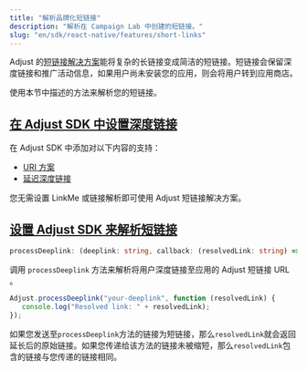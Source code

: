 ```yaml
---
title: "解析品牌化短链接"
description: "解析在 Campaign Lab 中创建的短链接。"
slug: "en/sdk/react-native/features/short-links"
---
```

Adjust 的[短链接解决方案](https://help.adjust.com/en/article/short-branded-links)能将复杂的长链接变成简洁的短链接。短链接会保留深度链接和推广活动信息，如果用户尚未安装您的应用，则会将用户转到应用商店。

使用本节中描述的方法来解析您的短链接。

[在 Adjust SDK 中设置深度链接](set-up-deep-linking-in-the-adjust-sdk)
-------------------------------------------------------------

在 Adjust SDK 中添加对以下内容的支持：

* [URI 方案](/en/sdk/react-native/features/deep-links)
* [延迟深度链接](/en/sdk/react-native/features/deep-links#deferred-deep-linking)

<callout type="note"> 

您无需设置 LinkMe 或链接解析即可使用 Adjust 短链接解决方案。
</Callout> 

[设置 Adjust SDK 来解析短链接](set-up-the-adjust-sdk-to-resolve-short-links)
--------------------------------------------------------------------

<codeblock title="方法签名"> 

```ts
processDeeplink: (deeplink: string, callback: (resolvedLink: string) => void) => void
```

</CodeBlock> 

调用 `processDeeplink` 方法来解析将用户深度链接至应用的 Adjust 短链接 URL 。

```ts
Adjust.processDeeplink("your-deeplink", function (resolvedLink) {
   console.log("Resolved link: " + resolvedLink);
});
```

如果您发送至`processDeeplink`方法的链接为短链接，那么`resolvedLink`就会返回延长后的原始链接。如果您传递给该方法的链接未被缩短，那么`resolvedLink`包含的链接与您传递的链接相同。

